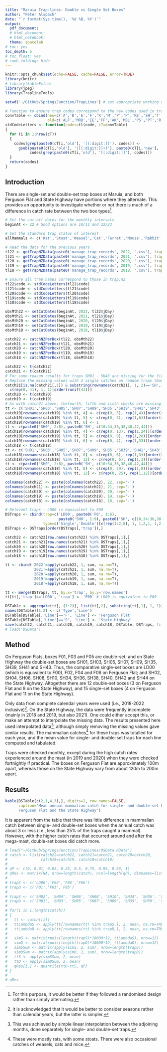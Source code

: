 ```yaml
---
title: "Maruia Trap-lines: Double vs Single Set Boxes"
author: "Peter Alspach"
date: "`r format(Sys.time(), '%d %B, %Y')`"
output:
  pdf_document:
  # html_document:
  # html_notebook:
  theme: spacelab
# toc: yes
toc_depth: 5
# toc_float: yes
# code_folding: hide
---
```

  
  <!-- Mammals are defined at the end of the 'getReady' chunk (about line 45) -->
  
```r
knitr::opts_chunk$set(echo=FALSE, cache=FALSE, error=TRUE)
library(knitr)
# library(kableExtra)
library(jpeg)
library(TraplineTools)

setwd('~/GitHub/SpringsJunction/TrapLines') # set appropriate working directory

# Function to ensure trap codes correspond to the new codes used in trap.nz 
convTable <- cbind(new=c('A','B','E','F','K','M','P','P','RS','SH','T'),
                   old=c('ALF','MRB','EE','FF','AK','MBL','PS','PT','R','SHY','LDT')) # Note CG and LD unchanged
stdCodeLetters <- function(codes=tl$code, cT=convTable)
{
  for (i in 1:nrow(cT))
  {
    codes[grep(paste0(cT[i,'old'], '[[:digit:]]'), codes)] <- 
      gsub(paste0(cT[i,'old'], '([[:digit:]]+)'), paste0(cT[i,'new'], '\\1'),
           codes[grep(paste0(cT[i,'old'], '[[:digit:]]'), codes)])
  }
  return(codes)
}
```

## Introduction

There are single-set and double-set trap boxes at Maruia, and both Ferguson Flat and State Highway have portions where they alternate.  This provides an opportunity to investigate whether or not there is much of a difference in catch rate between the two box types^[For this purpose, it would be better if they followed a randomised design rather than simply alternating.].


```r
# Set the cut-off dates for the monthly intervals
beginAt <- 22 # Good options are 10/11 and 22/23

# Set the standard trap status of interest
allMammals <- c('Rat','Stoat','Weasel','Cat','Ferret','Mouse','Rabbit','Hedgehog','Hare','Possum')
```

```r
# Read the data for the previous years
tl22 <- getTrapNZData(paste0('manage_trap_records', 2022, '.csv'), trapType='DOC 200')$tl
tl21 <- getTrapNZData(paste0('manage_trap_records', 2021, '.csv'), trapType='DOC 200')$tl
tl20 <- getTrapNZData(paste0('manage_trap_records', 2020, '.csv'), trapType='DOC 200')$tl
tl19 <- getTrapNZData(paste0('manage_trap_records', 2019, '.csv'), trapType='DOC 200')$tl
tl18 <- getTrapNZData(paste0('manage_trap_records', 2018, '.csv'), trapType='DOC 200')$tl

# Ensure all trap names correspond to those in trap.nz
tl22$code <- stdCodeLetters(tl22$code)
tl21$code <- stdCodeLetters(tl21$code)
tl20$code <- stdCodeLetters(tl20$code)
tl19$code <- stdCodeLetters(tl19$code)
tl18$code <- stdCodeLetters(tl18$code)

obsMth22 <- setCutDates(beginAt, 2022, tl22$jDay)
obsMth21 <- setCutDates(beginAt, 2021, tl21$jDay)
obsMth20 <- setCutDates(beginAt, 2020, tl20$jDay)
obsMth19 <- setCutDates(beginAt, 2019, tl19$jDay)
obsMth18 <- setCutDates(beginAt, 2018, tl18$jDay)
```

```r
catch22 <- catchNZPerBox(tl22, obsMth22)
catch21 <- catchNZPerBox(tl21, obsMth21)
catch20 <- catchNZPerBox(tl20, obsMth20)
catch19 <- catchNZPerBox(tl19, obsMth19)
catch18 <- catchNZPerBox(tl18, obsMth18)

catch22 <- t(catch22)
catch21 <- t(catch21)
# For some reason results for traps SH01 - SH43 are missing for the first check of 2021.
# Replace the missing values with 2 single catches on random traps (based on surrounding data)
catch21[is.na(catch21[,1]) & substring(rownames(catch21), 1, 2)=='SH',1] <-
  c(rep(0, 41), 1, 1)[order(runif(43))]
catch20 <- t(catch20)
catch19 <- t(catch19)
# As with catch21 above, thefourth, fifth and sixth checks are missing for traps SH01-SH44
tt <- c('SH01','SH03','SH05','SH07','SH09','SH35','SH39','SH41','SH43')
catch19[rownames(catch19) %in% tt, 4] <- c(rep(0, 5), rep(1,4))[order(runif(9))]
catch19[rownames(catch19) %in% tt, 5] <- c(rep(0, 3), rep(1,6))[order(runif(9))]
catch19[rownames(catch19) %in% tt, 6] <- 1
tt <- c(paste0('SH0', 2:8), paste0('SH', c(10:34,36,38,40,42,44)))
catch19[rownames(catch19) %in% tt, 4] <- c(rep(0, 13), rep(1,24))[order(runif(37))]
catch19[rownames(catch19) %in% tt, 5] <- c(rep(0, 9), rep(1,28))[order(runif(37))]
catch19[rownames(catch19) %in% tt, 6] <- c(rep(0, 4), rep(1,33))[order(runif(37))]
catch18 <- t(catch18)
tt <- c('SH01','SH03','SH05','SH07','SH09','SH35','SH39','SH41','SH43')
catch18[rownames(catch18) %in% tt, 8] <- c(rep(0, 6), rep(1,3))[order(runif(9))]
catch18[rownames(catch18) %in% tt, 12] <- c(rep(0, 6), rep(1,3))[order(runif(9))]
tt <- c(paste0('SH0', 2:8), paste0('SH', c(10:34,36,38,40,42,44)))
catch18[rownames(catch18) %in% tt, 8] <- c(rep(0, 29), rep(1,8))[order(runif(37))]
catch18[rownames(catch18) %in% tt, 12] <- c(rep(0, 25), rep(1,12))[order(runif(37))]

colnames(catch22) <- paste(colnames(catch22), 22, sep='-')
colnames(catch21) <- paste(colnames(catch21), 21, sep='-')
colnames(catch20) <- paste(colnames(catch20), 20, sep='-')
colnames(catch19) <- paste(colnames(catch19), 19, sep='-')
colnames(catch18) <- paste(colnames(catch18), 18, sep='-')
```

```r
# Relevant traps - LD00 is equivalent to F00
DSTraps <- cbind(trap=c('LD00', paste0('F0', 1:6),
                        paste0('SH0', 1:9), paste0('SH', c(10,34:36,38:44))),
                 type=c('Single','Double')[c(rep(1:2,8), 1, 1,2,1, 1,2,1,2,1,2,1)])
DSTraps <- DSTraps[order(DSTraps[,'trap']),]

catch22 <- catch22[row.names(catch22) %in% DSTraps[,1],]
catch21 <- catch21[row.names(catch21) %in% DSTraps[,1],]
catch20 <- catch20[row.names(catch20) %in% DSTraps[,1],]
catch19 <- catch19[row.names(catch19) %in% DSTraps[,1],]
catch18 <- catch18[row.names(catch18) %in% DSTraps[,1],]

tt <- cbind('2022'=apply(catch22, 1, sum, na.rm=T),
            '2021'=apply(catch21, 1, sum, na.rm=T),
            '2020'=apply(catch20, 1, sum, na.rm=T),
            '2019'=apply(catch19, 1, sum, na.rm=T),
            '2018'=apply(catch18, 1, sum, na.rm=T))

tt <- merge(DSTraps, tt, by.x='trap', by.y='row.names')
tt[tt[,'trap']=='LD00', 'trap'] <- 'F00' # LD00 is equivalent to F00

DSTable <- aggregate(tt[,-(1:2)], list(tt[,2], substring(tt[,1], 1, 1)), mean, na.rm=TRUE)
names(DSTable)[1:2] <- c('Type','Line')
DSTable[DSTable[,'Line']=='F', 'Line'] <- 'Ferguson Flat'
DSTable[DSTable[,'Line']=='S', 'Line'] <- 'State Highway'
save(catch22, catch21, catch20, catch19, catch18, DSTable, DSTraps, file='DSData.RData')
# load('DSData')
```

## Method

On Ferguson Flats, boxes F01, F03 and F05 are double-set; and on State Highway the double-set boxes are SH01, SH03, SH05, SH07, SH09, SH35, SH39, SH41 and SH43.  Thus, the comparative single-set boxes are LD00 (which is equivalent to F00), F02, F04 and F06 on Ferguson Flat; and SH02, SH04, SH06, SH08, SH10, SH34, SH36, SH38, SH40, SH42 and SH44 on the State Highway.  Altogether there are 12 double-set boxes (3 on Ferguson Flat and 9 on the State Highway), and 15 single-set boxes (4 on Ferguson Flat and 11 on the State Highway).

Only data from complete calendar years were used (i.e., 2018-2022 inclusive)^[It is acknowledged that it would be better to consider seasons rather than calendar years, but the latter is simpler.].  On the State Highway, the data were frequently incomplete (mainly in 2018 and 2019, but also 2021).  One could either accept this, or make an attempt to interpolate the missing data.  The results presented here used interpolated data^[This was achieved by simple linear interpolation between the adjoining months, done separately for single- and double-set traps.], although simply removing the missing values gave similar results.  The mammalian catches^[These were mostly rats, with some stoats.  There were also occasional catches of weasels, cats and mice.] for these traps was totalled for each year, and the mean value for single- and double-set traps for each line computed and tabulated.

Traps were checked monthly, except during the high catch rates experienced around the mast (in 2019 and 2020) when they were checked fortnightly if practical. The boxes on Ferguson Flat are approximately 100m apart, whereas those on the State Highway vary from about 120m to 200m apart.

## Results

```r
kable(DSTable[c(2,1,4,3),], digits=2, row.names=FALSE,
      caption='Mean annual mammalian catch for single- and double-set boxes for
      Ferguson Flat and the State Highway')
```

It is apparent from the table that there was little difference in mammalian catch between single- and double-set boxes when the annual catch was about 3 or less (i.e., less than 25% of the traps caught a mammal).  However, with the higher catch rates that occurred around and after the mega-mast, double-set boxes did catch more. 

```r
# load("~/GitHub/SpringsJunction/TrapLines/DSData.RData")
# catch <- list(catch22=catch22, catch21=catch21, catch20=catch20,
#               catch19=catch19, catch18=catch18)
# 
# qP <- c(0, 0.01, 0.05, 0.25, 0.5, 0.75, 0.95, 0.99, 1)
# qRes <- matrix(NA, nrow=length(catch), ncol=length(qP), dimnames=list(names(catch), paste0('Q', qP)))
# 
# trapS <- c('LD00','F02','F04','F06')
# trapD <- c('F01','F03','F05')
# 
# trapS <- c('SH02', 'SH04', 'SH06', 'SH08', 'SH10', 'SH34', 'SH36', 'SH38', 'SH40', 'SH42', 'SH44')
# trapD <- c('SH01', 'SH03', 'SH05', 'SH07', 'SH09', 'SH35', 'SH39', 'SH41', 'SH43')
# 
# for(i in 1:length(catch))
# {
#   tt <- catch[[i]]
#   ttLambdaS <- apply(tt[rownames(tt) %in% trapS,], 2, mean, na.rm=TRUE)
#   ttLambdaD <- apply(tt[rownames(tt) %in% trapD,], 2, mean, na.rm=TRUE)
# 
#   simS <- matrix(rpois(length(trapS)*10000*12, ttLambdaS), nrow=12)
#   simD <- matrix(rpois(length(trapD)*10000*12, ttLambdaD), nrow=12)
#   simSSum <- matrix(apply(simS, 2, sum), nrow=length(trapS))
#   simDSum <- matrix(apply(simD, 2, sum), nrow=length(trapD))
#   ttS <- apply(simSSum, 2, mean)
#   ttD <- apply(simDSum, 2, mean)
#   qRes[i,] <- quantile(ttD-ttS, qP)
# }
# 
# qRes
```